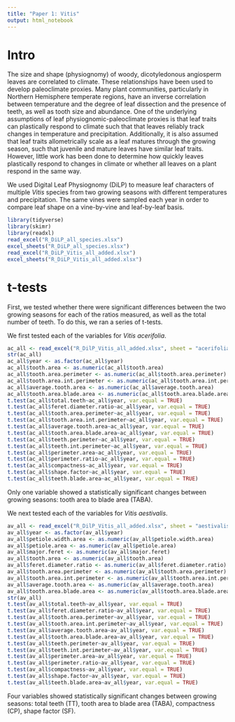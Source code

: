 ```yaml
---
title: "Paper 1: Vitis"
output: html_notebook
---
```


# Intro

The size and shape (physiognomy) of woody, dicotyledonous angiosperm leaves are correlated to climate.  These relationships have been used to develop paleoclimate proxies. Many plant communities, particularly in Northern Hemisphere temperate regions, have an inverse correlation between temperature and the degree of leaf dissection and the presence of teeth, as well as tooth size and abundance. One of the underlying assumptions of leaf physiognomic-paleoclimate proxies is that leaf traits can plastically respond to climate such that that leaves reliably track changes in temperature and precipitation.  Additionally, it is also assumed that leaf traits allometrically scale as a leaf matures through the growing season, such that juvenile and mature leaves have similar leaf traits. However, little work has been done to determine how quickly leaves plastically respond to changes in climate or whether all leaves on a plant respond in the same way. 

We used Digital Leaf Physiognomy (DiLP) to measure leaf characters of multiple *Vitis* species from two growing seasons with different temperatures and precipitation. The same vines were sampled each year in order to compare leaf shape on a vine-by-vine and leaf-by-leaf basis. 

```r
library(tidyverse)
library(skimr)
library(readxl)
read_excel("R_DiLP_all_species.xlsx")
excel_sheets("R_DiLP_all_species.xlsx")
read_excel("R_DiLP_Vitis_all_added.xlsx")
excel_sheets("R_DiLP_Vitis_all_added.xlsx")
```

# t-tests
First, we tested whether there were significant differences between the two growing seasons for each of the ratios measured, as well as the total number of teeth. To do this, we ran a series of t-tests.

We first tested each of the variables for *Vitis acerifolia*.

```r
ac_all <- read_excel("R_DilP_Vitis_all_added.xlsx", sheet = "acerifolia.all.90")
str(ac_all)
ac_all$year <- as.factor(ac_all$year)
ac_all$tooth.area <- as.numeric(ac_all$tooth.area)
ac_all$tooth.area.perimeter <- as.numeric(ac_all$tooth.area.perimeter)
ac_all$tooth.area.int.perimeter <- as.numeric(ac_all$tooth.area.int.perimeter)
ac_all$average.tooth.area <- as.numeric(ac_all$average.tooth.area)
ac_all$tooth.area.blade.area <- as.numeric(ac_all$tooth.area.blade.area)
t.test(ac_all$total.teeth~ac_all$year, var.equal = TRUE)
t.test(ac_all$feret.diameter.ratio~ac_all$year, var.equal = TRUE)
t.test(ac_all$tooth.area.perimeter~ac_all$year, var.equal = TRUE)
t.test(ac_all$tooth.area.int.perimeter~ac_all$year, var.equal = TRUE)
t.test(ac_all$average.tooth.area~ac_all$year, var.equal = TRUE)
t.test(ac_all$tooth.area.blade.area~ac_all$year, var.equal = TRUE)
t.test(ac_all$teeth.perimeter~ac_all$year, var.equal = TRUE)
t.test(ac_all$teeth.int.perimeter~ac_all$year, var.equal = TRUE)
t.test(ac_all$perimeter.area~ac_all$year, var.equal = TRUE)
t.test(ac_all$perimeter.ratio~ac_all$year, var.equal = TRUE)
t.test(ac_all$compactness~ac_all$year, var.equal = TRUE)
t.test(ac_all$shape.factor~ac_all$year, var.equal = TRUE)
t.test(ac_all$teeth.blade.area~ac_all$year, var.equal = TRUE)
```
Only one variable showed a statistically significant changes between growing seasons: tooth area to blade area (TABA).

We next tested each of the variables for *Vitis aestivalis*. 

```r
av_all <- read_excel("R_DilP_Vitis_all_added.xlsx", sheet = "aestivalis.all.90")
av_all$year <- as.factor(av_all$year)
av_all$petiole.width.area <- as.numeric(av_all$petiole.width.area)
av_all$petiole.area <- as.numeric(av_all$petiole.area)
av_all$major.feret <- as.numeric(av_all$major.feret)
av_all$tooth.area <- as.numeric(av_all$tooth.area)
av_all$feret.diameter.ratio <- as.numeric(av_all$feret.diameter.ratio)
av_all$tooth.area.perimeter <- as.numeric(av_all$tooth.area.perimeter)
av_all$tooth.area.int.perimeter <- as.numeric(av_all$tooth.area.int.perimeter)
av_all$average.tooth.area <- as.numeric(av_all$average.tooth.area)
av_all$tooth.area.blade.area <- as.numeric(av_all$tooth.area.blade.area)
str(av_all)
t.test(av_all$total.teeth~av_all$year, var.equal = TRUE)
t.test(av_all$feret.diameter.ratio~av_all$year, var.equal = TRUE)
t.test(av_all$tooth.area.perimeter~av_all$year, var.equal = TRUE)
t.test(av_all$tooth.area.int.perimeter~av_all$year, var.equal = TRUE)
t.test(av_all$average.tooth.area~av_all$year, var.equal = TRUE)
t.test(av_all$tooth.area.blade.area~av_all$year, var.equal = TRUE)
t.test(av_all$teeth.perimeter~av_all$year, var.equal = TRUE)
t.test(av_all$teeth.int.perimeter~av_all$year, var.equal = TRUE)
t.test(av_all$perimeter.area~av_all$year, var.equal = TRUE)
t.test(av_all$perimeter.ratio~av_all$year, var.equal = TRUE)
t.test(av_all$compactness~av_all$year, var.equal = TRUE)
t.test(av_all$shape.factor~av_all$year, var.equal = TRUE)
t.test(av_all$teeth.blade.area~av_all$year, var.equal = TRUE)
```
Four variables showed statistically significant changes between growing seasons: total teeth (TT), tooth area to blade area (TABA), compactness (CP), shape factor (SF).
